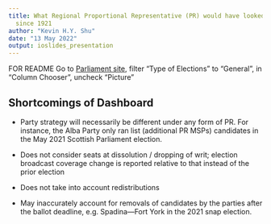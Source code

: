 ```yaml
---
title: What Regional Proportional Representative (PR) would have looked like for Canada,
  since 1921
author: "Kevin H.Y. Shu"
date: "13 May 2022"
output: ioslides_presentation
---
```


FOR README
Go to [Parliament site](https://lop.parl.ca/sites/ParlInfo/default/en_CA/ElectionsRidings/Elections), filter "Type of Elections" to "General", in "Column Chooser", uncheck "Picture" 

<!-- ```{r setup, include=FALSE} -->
<!-- knitr::opts_chunk$set(echo = FALSE) -->
<!-- ``` -->

<!--
Talk title: Using Shiny to Visualize Hypothetical Regional Proportional Representation

Short abstract: The last two Canadian federal elections have resulted in a situation where the party that wins the most seats (and forms government) but not a plurality of the popular vote. This has renewed calls for change away the First-Past-The-Post (FPTP) system. This talk aims to examine hypothetical results if FPTP were changed to two forms of Proportional Representation at the regional level.
-->

## Shortcomings of Dashboard

- Party strategy will necessarily be different under any form of PR. For instance, the Alba Party only ran list (additional PR MSPs) candidates in the May 2021 Scottish Parliament election.
- Does not consider seats at dissolution / dropping of writ; election broadcast coverage change is reported relative to that instead of the prior election
- Does not take into account redistributions

- May inaccurately account for removals of candidates by the parties after the ballot deadline, e.g. Spadina—Fort York in the 2021 snap election.